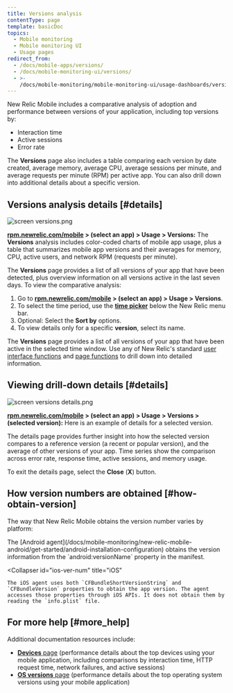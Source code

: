 ```yaml
---
title: Versions analysis
contentType: page
template: basicDoc
topics:
  - Mobile monitoring
  - Mobile monitoring UI
  - Usage pages
redirect_from:
  - /docs/mobile-apps/versions/
  - /docs/mobile-monitoring-ui/versions/
  - >-
    /docs/mobile-monitoring/mobile-monitoring-ui/usage-dashboards/versions-analysis/
---
```


New Relic Mobile includes a comparative analysis of adoption and performance between versions of your application, including top versions by:

* Interaction time
* Active sessions
* Error rate

The **Versions** page also includes a table comparing each version by date created, average memory, average CPU, average sessions per minute, and average requests per minute (RPM) per active app. You can also drill down into additional details about a specific version.

## Versions analysis details [#details]

![screen versions.png](./images/screen-versions_0.png "screen versions.png")

**[rpm.newrelic.com/mobile](https://rpm.newrelic.com/mobile) > (select an app) > Usage > Versions:** The **Versions** analysis includes color-coded charts of mobile app usage, plus a table that summarizes mobile app versions and their averages for memory, CPU, active users, and network RPM (requests per minute).

The **Versions** page provides a list of all versions of your app that have been detected, plus overview information on all versions active in the last seven days. To view the comparative analysis:

1. Go to **[rpm.newrelic.com/mobile](https://rpm.newrelic.com/mobile) > (select an app) > Usage > Versions**.
2. To select the time period, use the [**time picker**](/docs/site/timepicker-setting-time-periods-to-view-data) below the New Relic menu bar.
3. Optional: Select the **Sort by** options.
4. To view details only for a specific **version**, select its name.

The **Versions** page provides a list of all versions of your app that have been active in the selected time window. Use any of New Relic's standard [user interface functions](/docs/accounts-partnerships/education/getting-started-new-relic/new-relic-user-interface) and [page functions](/docs/accounts-partnerships/education/getting-started-new-relic/standard-dashboard-features) to drill down into detailed information.

## Viewing drill-down details [#details]

![screen versions details.png](./images/screen-versions-details_0.png "screen versions details.png")

**[rpm.newrelic.com/mobile](https://rpm.newrelic.com/mobile) > (select an app) > Usage > Versions > (selected version):** Here is an example of details for a selected version.

The details page provides further insight into how the selected version compares to a reference version (a recent or popular version), and the average of other versions of your app. Time series show the comparison across error rate, response time, active sessions, and memory usage.

To exit the details page, select the **Close** (**X**) button.

## How version numbers are obtained [#how-obtain-version]

The way that New Relic Mobile obtains the version number varies by platform:

<CollapserGroup>
  <Collapser
    id="android-ver-num"
    title="Android"
  >
    The [Android agent](/docs/mobile-monitoring/new-relic-mobile-android/get-started/android-installation-configuration) obtains the version information from the `android:versionName` property in the manifest.
  </Collapser>

  <Collapser
    id="ios-ver-num"
    title="iOS"
  >
    The iOS agent uses both `CFBundleShortVersionString` and `CFBundleVersion` properties to obtain the app version. The agent accesses those properties through iOS APIs. It does not obtain them by reading the `info.plist` file.
  </Collapser>
</CollapserGroup>

## For more help [#more_help]

Additional documentation resources include:

* [**Devices** page](/docs/mobile-monitoring-ui/devices-dashboard) (performance details about the top devices using your mobile application, including comparisons by interaction time, HTTP request time, network failures, and active sessions)
* [**OS versions** page](/docs/mobile-monitoring-ui/os-versions-dashboard) (performance details about the top operating system versions using your mobile application)
